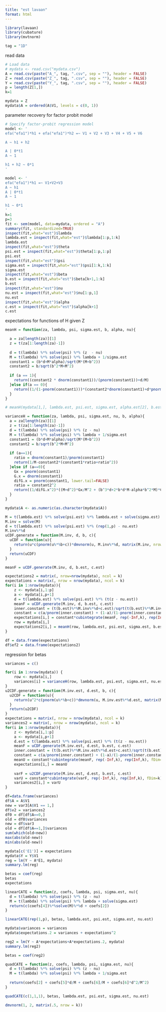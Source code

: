 ```yaml
---
title: "est lavaan"
format: html
---
```


```r
library(lavaan)
library(cubature)
library(mvtnorm)
```

```r
tag = "1D"
```

read data
```r
# Load data
# mydata <- read.csv("mydata.csv")
A = read.csv(paste("A_", tag, ".csv", sep = ""), header = FALSE)
Z = read.csv(paste("Z_", tag, ".csv", sep = ""), header = FALSE)
Y = read.csv(paste("Y_", tag, ".csv", sep = ""), header = FALSE)
p = length(Z[1,])
k=1

mydata = Z
mydata$A = ordered(A$V1, levels = c(0, 1))
```

parameter recovery for factor probit model
```r
# Specify factor-probit regression model
model <- '
efa("efa1")*h1 + efa("efa1")*h2 =~ V1 + V2 + V3 + V4 + V5 + V6

A ~ h1 + h2

A | 0*t1
A ~ 1

h1 + h2 ~ 0*1
'

model <- '
efa("efa1")*h1 =~ V1+V2+V3
A ~ h1
A | 0*t1
A ~ 1

h1 ~ 0*1
'
k=1
p=3
fit <- sem(model, data=mydata, ordered = "A")
summary(fit, standardized=TRUE)
inspect(fit,what="est")$lambda
lambda.est = inspect(fit,what="est")$lambda[1:p,1:k]
lambda.est
inspect(fit,what="est")$theta
psi.est = inspect(fit,what="est")$theta[1:p,1:p]
psi.est
inspect(fit,what="est")$psi
sigma.est = inspect(fit,what="est")$psi[1:k,1:k]
sigma.est
inspect(fit,what="est")$beta
b.est = inspect(fit,what="est")$beta[k+1,1:k]
b.est
inspect(fit,what="est")$nu
nu.est = inspect(fit,what="est")$nu[1:p,1]
nu.est
inspect(fit,what="est")$alpha
c.est = inspect(fit,what="est")$alpha[k+1]
c.est
```

expectations for functions of H given Z
```r
meanH = function(za, lambda, psi, sigma.est, b, alpha, nu){

  a = za[length(za)][1]
  z = t(za[1:length(za)-1])
  
  d = t(lambda) %*% solve(psi) %*% (z  - nu)
  M = t(lambda) %*% solve(psi) %*% lambda + 1/sigma.est
  constant1 = (b*d+M*alpha)/sqrt(M*(M+b^2))
  constant2 = b/sqrt(b^2*M+M^2)
  
  if (a == 1){
    return((constant2 * dnorm(constant1))/(pnorm(constant1))+d/M)
  }else if(a == 0){
    return((1/(1-pnorm(constant1)))*(constant2*dnorm(constant1)+d*pnorm(constant1)/M))
  }
}

# meanH(mydata[1,], lambda.est, psi.est, sigma.est, alpha.est[2], b.est)

varianceH = function(za, lambda, psi, sigma.est, nu, b, alpha){
  a = za[length(za)][1]
  z = t(za[1:length(za)-1])
  d = t(lambda) %*% solve(psi) %*% (z - nu)
  M = t(lambda) %*% solve(psi) %*% lambda + 1/sigma.est
  constant1 = (b*d+M*alpha)/sqrt(M*(M+b^2))
  constant2 = b/sqrt(b^2*M+M^2)
  
  if (a==1){
    ratio = dnorm(constant1)/pnorm(constant1)
    return(1/M-constant2*(constant1*ratio+ratio^2))
  }else if (a==0){
    Gx = pnorm(constant1)
    G.x = dnorm(constant1)
    difG.x = pnorm(constant1, lower.tail=FALSE)
    ratio = constant2^2
    return((1/difG.x^2)*((M+d^2)*Gx/M^2 + (b^3*d+2*b*d*M-alpha*b^2*M)*G.x/((b^2*M+M^2)^(3/2)) - ratio*G.x^2-(M+2*d^2)*Gx^2/M^2 - (3*b^3*d+4*b*d*M-b^2*alpha*M)*Gx*G.x/((b^2*M+M^2)^(3/2))))
  }
}
```

```r
mydata$A <- as.numeric(as.character(mydata$A))

M = t(lambda.est) %*% solve(psi.est) %*% lambda.est + solve(sigma.est)
M.inv = solve(M)
d = t(lambda.est) %*% solve(psi.est) %*% (rep(1,p) - nu.est)
M.inv%*%d
uCDF.generate = function(M.inv, d, b, c){
  uCDF = function(u){
    return(u*c(pnorm(u%*%b+c))*dmvnorm(u, M.inv%*%d, matrix(M.inv, nrow = k)))
  }
  return(uCDF)
}

meanF = uCDF.generate(M.inv, d, b.est, c.est)

expectations2 = matrix(, nrow=nrow(mydata), ncol = k)
expectations = matrix(, nrow = nrow(mydata), ncol = k)
for(i in 1:nrow(mydata)){
    z <- mydata[i,1:p]
    a <- mydata[i,p+1]
    d = t(lambda.est) %*% solve(psi.est) %*% (t(z - nu.est))
    meanF = uCDF.generate(M.inv, d, b.est, c.est)
    inner.constant = (t(b.est)%*%M.inv%*%d+c.est)/sqrt(t(b.est)%*%M.inv%*%b.est+1)
    constant = c(a/pnorm(inner.constant) + (1-a)/(1-pnorm(inner.constant)))
    expectations[i,] = constant*cubintegrate(meanF, rep(-Inf,k), rep(Inf,k), fDim=k)$integral
    row = mydata[i,]
    expectations2[i,] = meanH(row, lambda.est, psi.est, sigma.est, b.est, c.est, nu.est)
}

df = data.frame(expectations)
df$ef2 = data.frame(expectations2)
```


regression for betas

```r
variances = c()

for(i in 1:nrow(mydata)) {
    row <- mydata[i,]
    variances[i] = varianceH(row, lambda.est, psi.est, sigma.est, nu.est, b.est, c.est)
}
u2CDF.generate = function(M.inv.est, d.est, b, c){
  u2CDF = function(u){
    return(u^2*c(pnorm(u%*%b+c))*dmvnorm(u, M.inv.est%*%d.est, matrix(M.inv.est, nrow = k)))
  }
  return(u2CDF)
}
expectations = matrix(, nrow = nrow(mydata), ncol = k)
variances2 = matrix(, nrow = nrow(mydata), ncol = k)
for(i in 1:nrow(mydata)){
    z <- mydata[i,1:p]
    a <- mydata[i,p+1]
    d.est = t(lambda.est) %*% solve(psi.est) %*% (t(z - nu.est))
    meanF = uCDF.generate(M.inv.est, d.est, b.est, c.est)
    inner.constant = (t(b.est)%*%M.inv.est%*%d.est+c.est)/sqrt(t(b.est)%*%M.inv.est%*%b.est+1)
    constant = c(a/pnorm(inner.constant) + (1-a)/(1-pnorm(inner.constant)))
    meanU = constant*cubintegrate(meanF, rep(-Inf,k), rep(Inf,k), fDim=k)$integral
    expectations[i,] = meanU
    
    varF = u2CDF.generate(M.inv.est, d.est, b.est, c.est)
    varU = constant*cubintegrate(varF, rep(-Inf,k), rep(Inf,k), fDim=k)$integral
    variances2[i,] = varU
}

df=data.frame(variances)
df$A = A$V1
new = var3[A$V1 == 1,]
df$v2 = variances2
df0 = df[df$A==0,]
old = df0$variances
new = df$var3
old = df[df$A==1,]$variances
sum(which(old<new))
max(abs(old-new))
min(abs(old-new))

mydata[c('E1')] = expectations
mydata$Y = Y$V1
reg = lm(Y ~ A*E1, mydata)
summary.lm(reg)

betas = coef(reg)
betas
expectations
```

```r
linearCATE = function(z, coefs, lambda, psi, sigma.est, nu){
  d = t(lambda) %*% solve(psi) %*% (z - nu)
  M = t(lambda) %*% solve(psi) %*% lambda + solve(sigma.est)
  return(c(coefs[4])%*%solve(M)%*%d + coefs[2])
}

linearCATE(rep(1,p), betas, lambda.est, psi.est, sigma.est, nu.est)
```

```r
mydata$variances = variances
mydata$expectations.2 = variances + expectations^2

reg2 = lm(Y ~ A*expectations+A*expectations.2, mydata)
summary.lm(reg2)

betas = coef(reg2)

quadCATE = function(z, coefs, lambda, psi, sigma.est, nu){
  d = t(lambda) %*% solve(psi) %*% (z - nu)
  M = t(lambda) %*% solve(psi) %*% lambda + 1/sigma.est
  
  return(coefs[2] + coefs[5]*d/M + coefs[6]/M + coefs[6]*d^2/M^2)
}

quadCATE(c(1,1,1), betas, lambda.est, psi.est, sigma.est, nu.est)
```

```r
dmvnorm(1, 2, matrix(.5, nrow = k))
```

